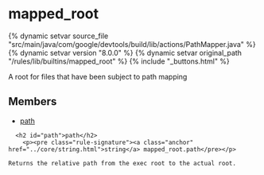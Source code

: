<html devsite>
<head>
  <meta name="project_path" value="/_project.yaml">
  <meta name="book_path" value="/versions/8.0.0/_book.yaml">
</head>
<body>

<h1 class="page-title" id="modules.mapped_root">mapped_root</h1>

{% dynamic setvar source_file "src/main/java/com/google/devtools/build/lib/actions/PathMapper.java" %}
{% dynamic setvar version "8.0.0" %}
{% dynamic setvar original_path "/rules/lib/builtins/mapped_root" %}
{% include "_buttons.html" %}
<!-- {% raw %} -->

A root for files that have been subject to path mapping

<h2>Members</h2>
<ul>
    <li>
    <a href="#path">path</a>
  </li>
  </ul>

      <h2 id="path">path</h2>
        <p><pre class="rule-signature"><a class="anchor" href="../core/string.html">string</a> mapped_root.path</pre></p>

    Returns the relative path from the exec root to the actual root.



</body>
</html>

<!-- {% endraw %} -->
